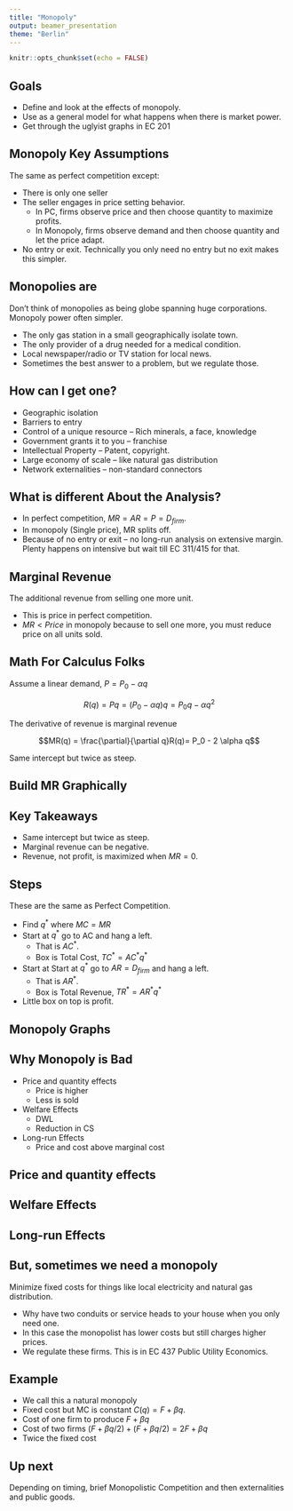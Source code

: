 ```yaml
---
title: "Monopoly"
output: beamer_presentation
theme: "Berlin"
---
```


```r
knitr::opts_chunk$set(echo = FALSE)
```

##  Goals

+  Define and look at the effects of monopoly.
+  Use as a general model for what happens when there is market power.
+ Get through the uglyist graphs in EC 201


## Monopoly Key Assumptions

The same as perfect competition except:

+ There is only one seller
+ The seller engages in price setting behavior.
    + In PC, firms observe price and then choose quantity to maximize profits.
    + In Monopoly, firms observe demand and then choose quantity and let the price adapt.
+ No entry or exit.  Technically you only need no entry but no exit makes this simpler.

## Monopolies are

Don't think of monopolies as being globe spanning huge corporations.  Monopoly power often simpler.

+ The only gas station in a small geographically isolate town.
+ The only provider of a drug needed for a medical condition.
+ Local newspaper/radio or TV station for local news.
+ Sometimes the best answer to a problem, but we regulate those.


## How can I get one?

+ Geographic isolation
+ Barriers to entry
+ Control of a unique resource -- Rich minerals, a face, knowledge
+ Government grants it to you -- franchise
+ Intellectual Property -- Patent, copyright.
+ Large economy of scale -- like natural gas distribution
+ Network externalities  -- non-standard connectors 


## What is different About the Analysis?

+ In perfect competition, $MR= AR= P = D_{firm}$.
+ In monopoly (Single price), MR splits off.
+ Because of no entry or exit -- no long-run analysis on extensive margin.  Plenty happens on intensive but wait till EC 311/415 for that.


## Marginal Revenue

The additional revenue from selling one more unit.

+ This is price in perfect competition.
+ $MR<Price$ in monopoly because to sell one more, you must reduce price on all units sold.

## Math For Calculus Folks

Assume a linear demand, $P = P_0 - \alpha q$

$$R(q) = P q = (P_0 - \alpha q) q=P_0q - \alpha q^2$$

The derivative of revenue is marginal revenue

$$MR(q) = \frac{\partial}{\partial q}R(q)= P_0 - 2 \alpha q$$

Same intercept but twice as steep.


## Build MR Graphically

## Key Takeaways

+ Same intercept but twice as steep.
+ Marginal revenue can be negative.  
+ Revenue, not profit, is maximized when $MR = 0$.


## Steps

These are the same as Perfect Competition.

+ Find $q^*$ where $MC = MR$
+ Start at $q^*$ go to AC and hang a left.  
    + That is $AC^*$.
    + Box is Total Cost, $TC^* = AC^* q^*$
+ Start at Start at $q^*$ go to $AR=D_{firm}$ and hang a left. 
    + That is $AR^*$.
    + Box is Total Revenue, $TR^* = AR^* q^*$
+ Little box on top is profit.


## Monopoly Graphs

## Why Monopoly is Bad

+ Price and quantity effects
    + Price is higher
    + Less is sold
+ Welfare Effects
    + DWL
    + Reduction in CS
+ Long-run Effects
    + Price and cost above marginal cost
    
    
## Price and quantity effects

## Welfare Effects

## Long-run Effects

## But, sometimes we need a monopoly

Minimize fixed costs for things like local electricity and natural gas distribution.

+ Why have two conduits or service heads to your house when you only need one.
+ In this case the monopolist has lower costs but still charges higher prices.
+ We regulate these firms. This is in EC 437 Public Utility Economics.


## Example

+ We call this a natural monopoly
+ Fixed cost but MC is constant  $C(q) = F + \beta q$.
+ Cost of one firm to produce $F + \beta q$
+ Cost of two firms $(F + \beta q/2) + (F + \beta q/2) = 2 F + \beta q$
+ Twice the fixed cost

## Up next

Depending on timing, brief Monopolistic Competition and then externalities and public goods.